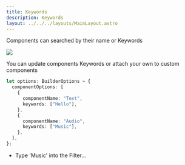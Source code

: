 ```yaml
---
title: Keywords
description: Keywords
layout: ../../../layouts/MainLayout.astro
---
```



Components can searched by their name or Keywords

<img src="/component-selection/keywords.PNG" />

You can update components Keywords or attach your own to custom components

```ts
let options: BuilderOptions = {
  componentOptions: [
    {
      componentName: "Text",
      keywords: ["Hello"],
    },
    {
      componentName: "Audio",
      keywords: ["Music"],
    },
  ],
};
```

- Type 'Music' into the Filter...

  <Demo client:load />
